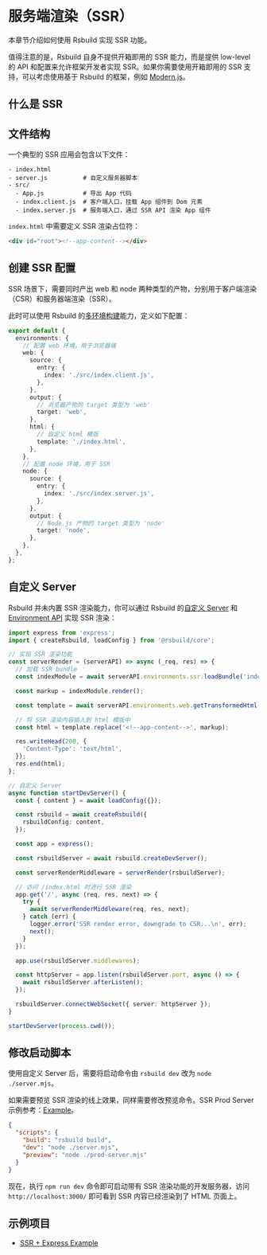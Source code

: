 # 服务端渲染（SSR）

本章节介绍如何使用 Rsbuild 实现 SSR 功能。

值得注意的是，Rsbuild 自身不提供开箱即用的 SSR 能力，而是提供 low-level 的 API 和配置来允许框架开发者实现 SSR。如果你需要使用开箱即用的 SSR 支持，可以考虑使用基于 Rsbuild 的框架，例如 [Modern.js](https://github.com/web-infra-dev/modern.js)。

## 什么是 SSR


<SSR />

## 文件结构

一个典型的 SSR 应用会包含以下文件：

```
- index.html
- server.js          # 自定义服务器脚本
- src/
  - App.js           # 导出 App 代码
  - index.client.js  # 客户端入口，挂载 App 组件到 Dom 元素
  - index.server.js  # 服务端入口，通过 SSR API 渲染 App 组件
```

`index.html` 中需要定义 SSR 渲染占位符：

```html
<div id="root"><!--app-content--></div>
```

## 创建 SSR 配置

SSR 场景下，需要同时产出 web 和 node 两种类型的产物，分别用于客户端渲染（CSR）和服务器端渲染（SSR）。

此时可以使用 Rsbuild 的[多环境构建](/guide/advanced/environments)能力，定义如下配置：

```ts title=rsbuild.config.ts
export default {
  environments: {
    // 配置 web 环境，用于浏览器端
    web: {
      source: {
        entry: {
          index: './src/index.client.js',
        },
      },
      output: {
        // 浏览器产物的 target 类型为 'web'
        target: 'web',
      },
      html: {
        // 自定义 html 模版
        template: './index.html',
      },
    },
    // 配置 node 环境，用于 SSR
    node: {
      source: {
        entry: {
          index: './src/index.server.js',
        },
      },
      output: {
        // Node.js 产物的 target 类型为 'node'
        target: 'node',
      },
    },
  },
};
```

## 自定义 Server

Rsbuild 并未内置 SSR 渲染能力，你可以通过 Rsbuild 的[自定义 Server](/guide/basic/server#自定义-server) 和 [Environment API](/guide/advanced/environments#environment-api) 实现 SSR 渲染：

```ts title=server.mjs
import express from 'express';
import { createRsbuild, loadConfig } from '@rsbuild/core';

// 实现 SSR 渲染功能
const serverRender = (serverAPI) => async (_req, res) => {
  // 加载 SSR bundle
  const indexModule = await serverAPI.environments.ssr.loadBundle('index');

  const markup = indexModule.render();

  const template = await serverAPI.environments.web.getTransformedHtml('index');

  // 将 SSR 渲染内容插入到 html 模版中
  const html = template.replace('<!--app-content-->', markup);

  res.writeHead(200, {
    'Content-Type': 'text/html',
  });
  res.end(html);
};

// 自定义 Server
async function startDevServer() {
  const { content } = await loadConfig({});

  const rsbuild = await createRsbuild({
    rsbuildConfig: content,
  });

  const app = express();

  const rsbuildServer = await rsbuild.createDevServer();

  const serverRenderMiddleware = serverRender(rsbuildServer);

  // 访问 /index.html 时进行 SSR 渲染
  app.get('/', async (req, res, next) => {
    try {
      await serverRenderMiddleware(req, res, next);
    } catch (err) {
      logger.error('SSR render error, downgrade to CSR...\n', err);
      next();
    }
  });

  app.use(rsbuildServer.middlewares);

  const httpServer = app.listen(rsbuildServer.port, async () => {
    await rsbuildServer.afterListen();
  });

  rsbuildServer.connectWebSocket({ server: httpServer });
}

startDevServer(process.cwd());
```

## 修改启动脚本

使用自定义 Server 后，需要将启动命令由 `rsbuild dev` 改为 `node ./server.mjs`。

如果需要预览 SSR 渲染的线上效果，同样需要修改预览命令。SSR Prod Server 示例参考：[Example](https://github.com/rspack-contrib/rspack-examples/blob/main/rsbuild/ssr-express/prod-server.mjs)。

```json title=package.json
{
  "scripts": {
    "build": "rsbuild build",
    "dev": "node ./server.mjs",
    "preview": "node ./prod-server.mjs"
  }
}
```

现在，执行 `npm run dev` 命令即可启动带有 SSR 渲染功能的开发服务器，访问 `http://localhost:3000/` 即可看到 SSR 内容已经渲染到了 HTML 页面上。

## 示例项目

- [SSR + Express Example](https://github.com/rspack-contrib/rspack-examples/blob/main/rsbuild/ssr-express)
